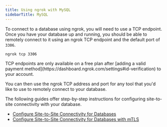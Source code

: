 ```yaml
---
title: Using ngrok with MySQL
sidebarTitle: MySQL
---
```


To connect to a database using ngrok, you will need to use a TCP endpoint. Once you have your database up and running, you should be able to remotely connect to it using an ngrok TCP endpoint and the default port of `3306`.

```bash
ngrok tcp 3306
```

<Warning>
TCP endpoints are only available on a free plan after [adding a valid payment method](https://dashboard.ngrok.com/settings#id-verification) to your account.
</Warning>

You can then use the ngrok TCP address and port for any tool that you'd like to use to remotely connect to your database.

The following guides offer step-by-step instructions for configuring site-to-site connectivity with your database.

- [Configure Site-to-Site Connectivity for
  Databases](/guides/site-to-site-connectivity/)
- [Configure Site-to-Site Connectivity for Databases with mTLS](/guides/site-to-site-connectivity/)
